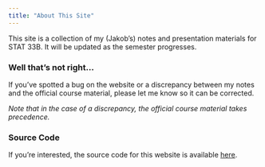 ```yaml
---
title: "About This Site"
---
```


This site is a collection of my (Jakob's) notes and presentation materials for STAT 33B. It will be updated as the semester progresses.

### Well that's not right...

If you've spotted a bug on the website or a discrepancy between my notes and the official course 
material, please let me know so it can be corrected.

_Note that in the case of a discrepancy, the official course material takes precedence._

### Source Code

If you're interested, the source code for this website is available [here](https://github.com/red-robby/red-robby.github.io).

